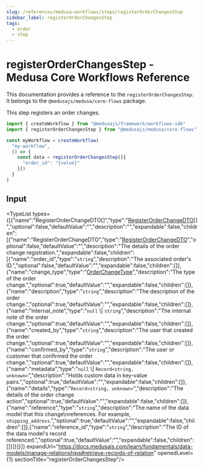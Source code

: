 ```yaml
---
slug: /references/medusa-workflows/steps/registerOrderChangesStep
sidebar_label: registerOrderChangesStep
tags:
  - order
  - step
---
```



# registerOrderChangesStep - Medusa Core Workflows Reference

This documentation provides a reference to the `registerOrderChangesStep`. It belongs to the `@medusajs/medusa/core-flows` package.

This step registers an order changes.

```ts title="src/workflows/my-workflow.ts"
import { createWorkflow } from "@medusajs/framework/workflows-sdk"
import { registerOrderChangesStep } from "@medusajs/medusa/core-flows"

const myWorkflow = createWorkflow(
  "my-workflow",
  () => {
    const data = registerOrderChangesStep([{
      "order_id": "{value}"
    }])
  }
)
```
  

## Input

<TypeList types={[{"name":"RegisterOrderChangeDTO[]","type":"[RegisterOrderChangeDTO](../../../../../order/interfaces/order.RegisterOrderChangeDTO/page.mdx)[]","optional":false,"defaultValue":"","description":"","expandable":false,"children":[{"name":"RegisterOrderChangeDTO","type":"[RegisterOrderChangeDTO](../../../../../order/interfaces/order.RegisterOrderChangeDTO/page.mdx)","optional":false,"defaultValue":"","description":"The details of the order change registration.","expandable":false,"children":[{"name":"order_id","type":"`string`","description":"The associated order's ID.","optional":false,"defaultValue":"","expandable":false,"children":[]},{"name":"change_type","type":"[OrderChangeType](../../../../../order/types/order.OrderChangeType/page.mdx)","description":"The type of the order change.","optional":true,"defaultValue":"","expandable":false,"children":[]},{"name":"description","type":"`string`","description":"The description of the order change.","optional":true,"defaultValue":"","expandable":false,"children":[]},{"name":"internal_note","type":"`null` \\| `string`","description":"The internal note of the order change.","optional":true,"defaultValue":"","expandable":false,"children":[]},{"name":"created_by","type":"`string`","description":"The user that created the order change.","optional":true,"defaultValue":"","expandable":false,"children":[]},{"name":"confirmed_by","type":"`string`","description":"The user or customer that confirmed the order change.","optional":true,"defaultValue":"","expandable":false,"children":[]},{"name":"metadata","type":"`null` \\| `Record<string, unknown>`","description":"Holds custom data in key-value pairs.","optional":true,"defaultValue":"","expandable":false,"children":[]},{"name":"details","type":"`Record<string, unknown>`","description":"The details of the order change action","optional":true,"defaultValue":"","expandable":false,"children":[]},{"name":"reference","type":"`string`","description":"The name of the data model that this change\nreferences. For example, `shipping_address`.","optional":true,"defaultValue":"","expandable":false,"children":[]},{"name":"reference_id","type":"`string`","description":"The ID of the data model's record referenced.","optional":true,"defaultValue":"","expandable":false,"children":[]}]}]}]} expandUrl="https://docs.medusajs.com/learn/fundamentals/data-models/manage-relationships#retrieve-records-of-relation" openedLevel={1} sectionTitle="registerOrderChangesStep"/>
